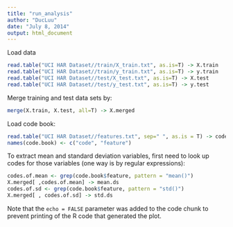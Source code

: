 ```yaml
---
title: "run_analysis"
author: "DucLuu"
date: "July 8, 2014"
output: html_document
---
```

Load data
```r
read.table("UCI HAR Dataset//train/X_train.txt", as.is=T) -> X.train 
read.table("UCI HAR Dataset//train/y_train.txt", as.is=T) -> y.train
read.table("UCI HAR Dataset//test/X_test.txt", as.is=T) -> X.test
read.table("UCI HAR Dataset//test/y_test.txt", as.is=T) -> y.test
```


Merge training and test data sets by:
```r
merge(X.train, X.test, all=T) -> X.merged
```
Load code book:
```r
read.table("UCI HAR Dataset//features.txt", sep=" ", as.is = T) -> code.book
names(code.book) <- c("code", "feature")
```

To extract  mean and standard deviation variables, first need to look up codes for those variables (one way is by regular expressions):
```r
codes.of.mean <- grep(code.book$feature, pattern = "mean()")
X.merged[ ,codes.of.mean] -> mean.ds
codes.of.sd <- grep(code.book$feature, pattern = "std()")
X.merged[ , codes.of.sd] -> std.ds
```

Note that the `echo = FALSE` parameter was added to the code chunk to prevent printing of the R code that generated the plot.
